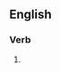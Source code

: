 ==English==

===Verb===
{{head|en|present participle}}

# {{present participle of|modernize|lang=en|nocat=1}}
